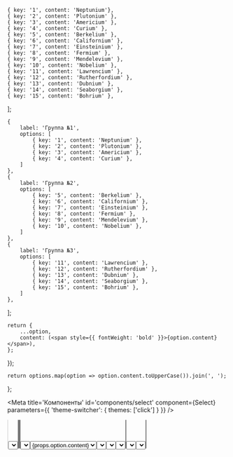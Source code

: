 


    { key: '1', content: 'Neptunium'},
    { key: '2', content: 'Plutonium' },
    { key: '3', content: 'Americium' },
    { key: '4', content: 'Curium' },
    { key: '5', content: 'Berkelium' },
    { key: '6', content: 'Californium' },
    { key: '7', content: 'Einsteinium' },
    { key: '8', content: 'Fermium' },
    { key: '9', content: 'Mendelevium' },
    { key: '10', content: 'Nobelium' },
    { key: '11', content: 'Lawrencium' },
    { key: '12', content: 'Rutherfordium' },
    { key: '13', content: 'Dubnium' },
    { key: '14', content: 'Seaborgium' },
    { key: '15', content: 'Bohrium' },
];

    {
        label: 'Группа №1',
        options: [
            { key: '1', content: 'Neptunium' },
            { key: '2', content: 'Plutonium' },
            { key: '3', content: 'Americium' },
            { key: '4', content: 'Curium' },
        ]
    },
    {
        label: 'Группа №2',
        options: [
            { key: '5', content: 'Berkelium' },
            { key: '6', content: 'Californium' },
            { key: '7', content: 'Einsteinium' },
            { key: '8', content: 'Fermium' },
            { key: '9', content: 'Mendelevium' },
            { key: '10', content: 'Nobelium' },
        ]
    },
    {
        label: 'Группа №3',
        options: [
            { key: '11', content: 'Lawrencium' },
            { key: '12', content: 'Rutherfordium' },
            { key: '13', content: 'Dubnium' },
            { key: '14', content: 'Seaborgium' },
            { key: '15', content: 'Bohrium' },
        ]
    },
];

    return {
        ...option,
        content: (<span style={{ fontWeight: 'bold' }}>{option.content}</span>),
    };
});

    return options.map(option => option.content.toUpperCase()).join(', ');
};


<Meta
    title='Компоненты'
    id='components/select'
    component={Select}
    parameters={{ 'theme-switcher': { themes: ['click'] } }}
/>


<!-- Canvas -->

<Story name='Select'>
    <Select
        block={boolean('block', false)}
        size={selectKnob('size', ['s', 'm', 'l'], 's')}
        disabled={boolean('disabled', false)}
        error={text('error', '')}
        hint={text('hint', '')}
        options={options}
        multiple={boolean('multiple', false)}
        allowUnselect={boolean('allowUnselect', true)}
        closeOnSelect={boolean('closeOnSelect', true)}
        Arrow={boolean('Arrow', true) ? Arrow : () => null}
        circularNavigation={boolean('circularNavigation', false)}
        nativeSelect={boolean('nativeSelect', false)}
        placeholder={text('placeholder', 'Выберите элемент')}
        label={text('label', 'Элемент')}
        onChange={action('change')}
        onOpen={action('open')}
    />
</Story>


<!-- Docs -->

<ComponentHeader
    name='Select'
    version={version}
    package='@alfalab/core-components-select'
    stage={2}
    design='https://www.figma.com/file/hqSP3L6qu8UcL3sf18Su1M/Web-Components?node-id=719%3A0'
/>

```tsx
import { Select } from '@alfalab/core-components-select';
```

Компонент выпадающего списка.

<Select options={options} />

<!-- Spacer -->
<div style={{height: 32}} />


<Props components={{
    Select,
    Field,
    OptionsList,
    Optgroup,
    Option
}} />


## Использование

В случае, если нужно собрать селект под очень специфичный кейс - за основу стоит взять компонент `BaseSelect`,
который содержит только основные пропсы и позволяет заменить или настроить почти что угодно.

Компонент `Select` является преднастроенной оберткой над `BaseSelect`

---

### Управление закрытием

По умолчанию - селект `multiple=false` закрывается после выбора, а при `multiple=true` - остается открытым.
Изменить это поведение можно с помощью `closeOnSelect`.

<Preview>
    <div style={{ height: 300, width: 300 }}>
        <Select
            options={options}
            multiple={true}
            placeholder='Выберите элемент'
            allowUnselect={true}
        />
    </div>
</Preview>

### Controlled-way

Компонент может быть использован как controlled с помощью `onChange` и `selected`:

<Preview>
    <div style={{ height: 180, width: 300 }}>
        {React.createElement(() => {
            const [selected, setSelected] = React.useState([options[8].value, options[9].value]);
            const handleChange = ({ selectedMultiple }) => {
                setSelected(selectedMultiple.map(option => option.key));
            };
            return (
                <Select
                    block={true}
                    options={options}
                    placeholder='Выберите элемент'
                    label='controlled'
                    multiple={true}
                    onChange={handleChange}
                    selected={selected}
                />
            );
        })}
    </div>
</Preview>

### Использование в форме

Чтобы использовать селект внутри формы - следует указать атрибут `name`

<Preview>
    <div style={{ height: 180, width: 300 }}>
        {React.createElement(() => {
            const options = [
                { key: '1', content: 'Neptunium' },
                { key: '2', content: 'Plutonium' },
                { key: '3', content: 'Americium' },
            ];
            const [serialized, setSerialized] = React.useState();
            const onSubmit = (event) => {
                event.preventDefault();
                const form = event.target;
                const formData = new FormData(form);
                setSerialized(new URLSearchParams(formData).toString());
            };
            const [selected, setSelected] = React.useState([]);
            const handleChange = ({ selectedMultiple }) => {
                setSelected(selectedMultiple.map(option => option.key));
            };
            return (
                <div>
                    <form onSubmit={onSubmit}>
                        <Select
                            block={true}
                            options={options}
                            placeholder='Выберите элемент'
                            name='select'
                            multiple={true}
                            onChange={handleChange}
                            selected={selected}
                        />
                        <button type='submit'>Отправить</button>
                    </form>
                    <div>serialized: {serialized}</div>
                </div>
            );
        })}
    </div>
</Preview>

## Настройка рендера

Помимо текста, компонент позволяет использовать html в качестве поля `content` у вариантов выбора

<Preview>
    <div style={{ height: 180, width: 480 }}>
        {React.createElement(() => {
            const [selected, setSelected] = React.useState(null);
            const handleChange = ({ selected }) => {
                setSelected(selected ? selected.key : null);
            };
            const Card = ({ name, balance }) => (
                <div style={{ display: 'flex', alignItems: 'center' }}>
                    <div style={{ width: '76px', height: '48px', marginRight: '16px', background: '#E7E9EB' }} />
                    <div style={{ display: 'flex', flexDirection: 'column' }}>
                        <span style={{ fontSize: '14px' }}>{name}</span>
                        <span style={{ fontSize: '16px' }}>{balance}</span>
                    </div>
                </div>
            );
            return (
                <Select
                    block={true}
                    selected={selected}
                    onChange={handleChange}
                    size='l'
                    options={[
                        { key: 'Account1', content: <Card name='Account1 Name ··0000' balance='100 000,00 ₽' /> },
                        { key: 'Account2', content: <Card name='Account2 Name ··0000' balance='150 000,00 ₽' /> },
                        { key: 'Account3', content: <Card name='Account3 Name ··0000' balance='230 000,00 ₽' /> },
                        { key: 'Account4', content: <Card name='Account4 Name ··0000' balance='12 000,00 ₽' /> },
                    ]}
                    multiple={false}
                    placeholder='Выберите карту'
                    allowUnselect={true}
                />
            );
        })}
    </div>
</Preview>

Стандартный компонент **Field** позволяет управлять рендером выбранных пунктов с помощью `valueRenderer`

<Preview>
    <div style={{ height: 180 }}>
        {React.createElement(() => {
            const OptionWithIcon = ({ content }) => (
                <span style={{ display: 'flex' }} key={content}>
                    <Icon />
                    {content.toUpperCase()}
                </span>
            );
            const valueRenderer = ({ selected }) => selected ? <OptionWithIcon {...selected} /> : null;
            return (
                <Select
                    options={options}
                    label='С иконкой'
                    valueRenderer={valueRenderer}
                />
            );
        })}
    </div>
</Preview>

Селект позволяет заменять или кастомизировать компоненты **Field**, **Option**, **OptionsList**, **Optgroup**, **Arrow**

<Preview>
    <div style={{ height: 180 }}>
        <Container>
            <Row align='middle'>
                <Col>
                    {React.createElement(() => {
                        const BoldOption = React.forwardRef((props, ref) => (
                            <Option {...props} ref={ref}><b>{props.option.content}</b></Option>
                        ));
                        return (
                            <Select
                                options={options}
                                label='Bold options'
                                Option={BoldOption}
                            />
                        );
                    })}
                </Col>
                <Col>
                    <Select
                        options={options}
                        label='With addons'
                        Field={(props) => <Field {...props} leftAddons={props.selected && <Icon/>} />}
                    />
                </Col>
                <Col>
                    <Select
                        options={options}
                        allowUnselect={true}
                        Field={({ selected, innerProps, ...restProps }) => (
                            <Button {...innerProps}>
                                {selected ? selected.content : 'Pick'}
                            </Button>
                        )}
                    />
                </Col>
            </Row>
        </Container>
    </div>
</Preview>

## Группы

Группированный селект

```jsx
const groups = [{
    label: 'Группа №1',
    options: [
        { key: '1', content: 'Neptunium' },
        { key: '2', content: 'Plutonium' },
    ]
},
{
    label: 'Группа №2',
    options: [
        { key: '3', content: 'Berkelium' },
        { key: '4', content: 'Californium' },
    ]
}]
```

<Preview>
    <div style={{ height: 180 }}>
        <Select
            options={groups}
            label='Optgroup'
            multiple={true}
        />
    </div>
</Preview>

## Нативный селект

Рендерит нативный селект вместо выпадающего меню. (стоит использовать только для мобильных устройств)

<Preview>
    <Select
        options={groups}
        label='native'
        nativeSelect={true}
    />
</Preview>

## Рендер длинных списков

Используйте `OptionsList={VirtualOptionsList}` для рендера большого количества данных

<Preview>
    <Container>
        <Row align='middle'>
            <Col>
                <div
                    style={{
                        height: 400,
                        width: 240,
                    }}
                >
                    {React.createElement(() => {
                        const options = new Array(10000).fill().map((_, index) => {
                            const variableSizeText = `Вы восхитительны! `.repeat(
                                Math.round(Math.random() * 10),
                            );
                            return {
                                key: index,
                                content: `${index}. ${variableSizeText}`,
                            };
                        });
                        return (
                            <Select
                                label='virtual 10k'
                                block={true}
                                options={options}
                                circularNavigation={true}
                                OptionsList={VirtualOptionsList}
                                allowUnselect={true}
                            />
                        );
                    })}
                </div>
            </Col>
            <Col>
                <div
                    style={{
                        height: 400,
                        width: 240,
                    }}
                >
                    {React.createElement(() => {
                        return (
                            <Select
                                label='virtual with groups'
                                block={true}
                                options={groups}
                                multiple={true}
                                allowUnselect={true}
                                circularNavigation={true}
                                OptionsList={VirtualOptionsList}
                            />
                        );
                    })}
                </div>
            </Col>
        </Row>
    </Container>
</Preview>

